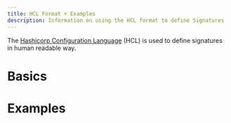 ```yaml
---
title: HCL Format + Examples
description: Information on using the HCL format to define Signatures
---
```


The [Hashicorp Configuration Language](https://developer.hashicorp.com/packer/docs/templates/hcl_templates) (HCL) is used to define signatures in human readable way.

# Basics

# Examples


